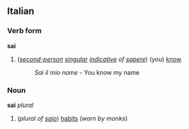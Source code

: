 ==Italian==
===Verb form===
'''sai'''

#(''[[second-person]] [[singular]] [[indicative]] of [[sapere]]'') (you) [[know]]
#:''Sai il mio nome'' - You know my name

===Noun===
'''sai''' ''plural''

#(''plural of [[saio]]'') [[habit]]s (''worn by monks'')